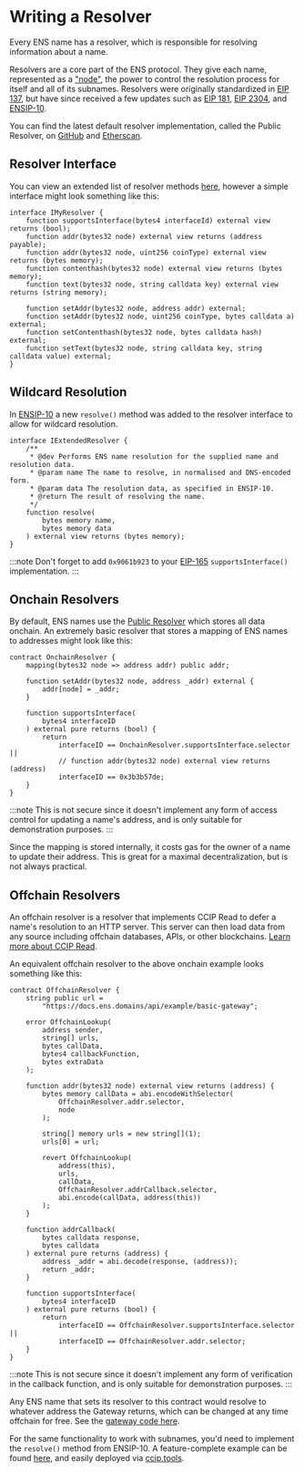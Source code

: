 # Writing a Resolver

Every ENS name has a resolver, which is responsible for resolving information about a name.

Resolvers are a core part of the ENS protocol. They give each name, represented as a ["node"](/resolution/names#namehash), the power to control the resolution process for itself and all of its subnames. Resolvers were originally standardized in [EIP 137](https://eips.ethereum.org/EIPS/eip-137), but have since received a few updates such as [EIP 181](https://eips.ethereum.org/EIPS/eip-181), [EIP 2304](https://eips.ethereum.org/EIPS/eip-2304), and [ENSIP-10](/ensip/10).

You can find the latest default resolver implementation, called the Public Resolver, on [GitHub](https://github.com/ensdomains/ens-contracts/blob/mainnet/contracts/resolvers/PublicResolver.sol) and [Etherscan](/learn/deployments).

## Resolver Interface

You can view an extended list of resolver methods [here](/resolvers/interfaces), however a simple interface might look something like this:

```solidity
interface IMyResolver {
    function supportsInterface(bytes4 interfaceId) external view returns (bool);
    function addr(bytes32 node) external view returns (address payable);
    function addr(bytes32 node, uint256 coinType) external view returns (bytes memory);
    function contenthash(bytes32 node) external view returns (bytes memory);
    function text(bytes32 node, string calldata key) external view returns (string memory);

    function setAddr(bytes32 node, address addr) external;
    function setAddr(bytes32 node, uint256 coinType, bytes calldata a) external;
    function setContenthash(bytes32 node, bytes calldata hash) external;
    function setText(bytes32 node, string calldata key, string calldata value) external;
}
```

## Wildcard Resolution

In [ENSIP-10](/ensip/10) a new `resolve()` method was added to the resolver interface to allow for wildcard resolution.

```solidity
interface IExtendedResolver {
    /**
     * @dev Performs ENS name resolution for the supplied name and resolution data.
     * @param name The name to resolve, in normalised and DNS-encoded form.
     * @param data The resolution data, as specified in ENSIP-10.
     * @return The result of resolving the name.
     */
    function resolve(
        bytes memory name,
        bytes memory data
    ) external view returns (bytes memory);
}
```

:::note
Don't forget to add `0x9061b923` to your [EIP-165](https://eips.ethereum.org/) `supportsInterface()` implementation.
:::

## Onchain Resolvers

By default, ENS names use the [Public Resolver](/resolvers/public) which stores all data onchain. An extremely basic resolver that stores a mapping of ENS names to addresses might look like this:

```solidity
contract OnchainResolver {
    mapping(bytes32 node => address addr) public addr;

    function setAddr(bytes32 node, address _addr) external {
        addr[node] = _addr;
    }

    function supportsInterface(
        bytes4 interfaceID
    ) external pure returns (bool) {
        return
            interfaceID == OnchainResolver.supportsInterface.selector ||
            // function addr(bytes32 node) external view returns (address)
            interfaceID == 0x3b3b57de;
    }
}
```

:::note
This is not secure since it doesn't implement any form of access control for updating a name's address, and is only suitable for demonstration purposes.
:::

Since the mapping is stored internally, it costs gas for the owner of a name to update their address. This is great for a maximal decentralization, but is not always practical.

## Offchain Resolvers

An offchain resolver is a resolver that implements CCIP Read to defer a name's resolution to an HTTP server. This server can then load data from any source including offchain databases, APIs, or other blockchains. [Learn more about CCIP Read](/resolvers/ccip-read).

An equivalent offchain resolver to the above onchain example looks something like this:

```solidity
contract OffchainResolver {
    string public url =
        "https://docs.ens.domains/api/example/basic-gateway";

    error OffchainLookup(
        address sender,
        string[] urls,
        bytes callData,
        bytes4 callbackFunction,
        bytes extraData
    );

    function addr(bytes32 node) external view returns (address) {
        bytes memory callData = abi.encodeWithSelector(
            OffchainResolver.addr.selector,
            node
        );

        string[] memory urls = new string[](1);
        urls[0] = url;

        revert OffchainLookup(
            address(this),
            urls,
            callData,
            OffchainResolver.addrCallback.selector,
            abi.encode(callData, address(this))
        );
    }

    function addrCallback(
        bytes calldata response,
        bytes calldata
    ) external pure returns (address) {
        address _addr = abi.decode(response, (address));
        return _addr;
    }

    function supportsInterface(
        bytes4 interfaceID
    ) external pure returns (bool) {
        return
            interfaceID == OffchainResolver.supportsInterface.selector ||
            interfaceID == OffchainResolver.addr.selector;
    }
}
```

:::note
This is not secure since it doesn't implement any form of verification in the callback function, and is only suitable for demonstration purposes.
:::

Any ENS name that sets its resolver to this contract would resolve to whatever address the Gateway returns, which can be changed at any time offchain for free. See the [gateway code here](https://github.com/ensdomains/docs/blob/master/functions/api/example/basic-gateway.ts).

For the same functionality to work with subnames, you'd need to implement the `resolve()` method from ENSIP-10. A feature-complete example can be found [here](https://github.com/ensdomains/ccip-tools/blob/master/contracts/OffchainResolver.sol), and easily deployed via [ccip.tools](https://ccip.tools/).
